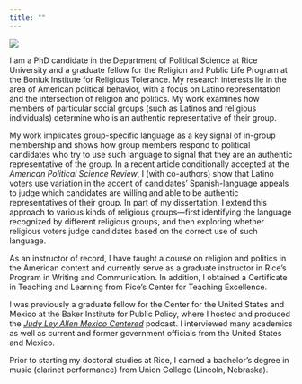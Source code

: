 ```yaml
---
title: ""
---
```



![](files/quezada-edited.jpg){.img}

I am a PhD candidate in the Department of Political Science at Rice University and a graduate fellow for the Religion and Public Life Program at the Boniuk Institute for Religious Tolerance. My research interests lie in the area of American political behavior, with a focus on Latino representation and the intersection of religion and politics. My work examines how members of particular social groups (such as Latinos and religious individuals) determine who is an authentic representative of their group.

My work implicates group-specific language as a key signal of in-group membership and shows how group members respond to political candidates who try to use such language to signal that they are an authentic representative of the group. In a recent article conditionally accepted at the *American Political Science Review*, I (with co-authors) show that Latino voters use variation in the accent of candidates' Spanish-language appeals to judge which candidates are willing and able to be authentic representatives of their group. In part of my dissertation, I extend this approach to various kinds of religious groups---first identifying the language recognized by different religious groups, and then exploring whether religious voters judge candidates based on the correct use of such language.

As an instructor of record, I have taught a course on religion and politics in the American context and currently serve as a graduate instructor in Rice's Program in Writing and Communication. In addition, I obtained a Certificate in Teaching and Learning from Rice's Center for Teaching Excellence.

I was previously a graduate fellow for the Center for the United States and Mexico at the Baker Institute for Public Policy, where I hosted and produced the [*Judy Ley Allen Mexico Centered*](https://podcasts.apple.com/us/podcast/judy-ley-allen-mexico-centered/id1316117842) podcast. I interviewed many academics as well as current and former government officials from the United States and Mexico.

Prior to starting my doctoral studies at Rice, I earned a bachelor's degree in music (clarinet performance) from Union College (Lincoln, Nebraska).









